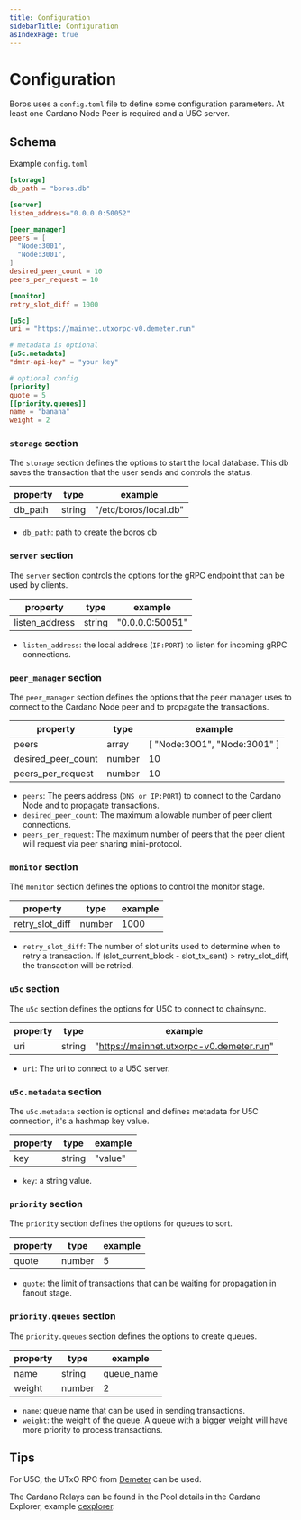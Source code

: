 ```yaml
---
title: Configuration
sidebarTitle: Configuration
asIndexPage: true
---
```


# Configuration

Boros uses a `config.toml` file to define some configuration parameters. At least one Cardano Node Peer is required and a U5C server.

## Schema

Example `config.toml`

```toml
[storage]
db_path = "boros.db"

[server]
listen_address="0.0.0.0:50052"

[peer_manager]
peers = [
  "Node:3001",
  "Node:3001",
]
desired_peer_count = 10
peers_per_request = 10

[monitor]
retry_slot_diff = 1000

[u5c]
uri = "https://mainnet.utxorpc-v0.demeter.run"

# metadata is optional
[u5c.metadata]
"dmtr-api-key" = "your key"

# optional config
[priority]
quote = 5
[[priority.queues]]
name = "banana"
weight = 2
```

### `storage` section

The `storage` section defines the options to start the local database. This db saves the transaction that the user sends and controls the status.

| property   | type    | example               |
| ---------- | ------- | --------------------- |
| db_path    | string  | "/etc/boros/local.db" |

- `db_path`: path to create the boros db

### `server` section

The `server` section controls the options for the gRPC endpoint that can be used by clients.

| property       | type   | example         |
| -------------- | ------ | --------------- |
| listen_address | string | "0.0.0.0:50051" |

- `listen_address`: the local address (`IP:PORT`) to listen for incoming gRPC connections.

### `peer_manager` section

The `peer_manager` section defines the options that the peer manager uses to connect to the Cardano Node peer and to propagate the transactions.

| property       | type   | example                      |
| -------------- | ------ | ---------------------------- |
| peers          | array  | [ "Node:3001", "Node:3001" ] |
| desired_peer_count | number | 10 |
| peers_per_request | number | 10 |

- `peers`: The peers address (`DNS or IP:PORT`) to connect to the Cardano Node and to propagate transactions.
- `desired_peer_count`: The maximum allowable number of peer client connections.
- `peers_per_request`: The maximum number of peers that the peer client will request via peer sharing mini-protocol.

### `monitor` section

The `monitor` section defines the options to control the monitor stage.

| property        | type   | example |
| --------------  | ------ | ------- |
| retry_slot_diff | number | 1000    |

- `retry_slot_diff`: The number of slot units used to determine when to retry a transaction. If (slot_current_block - slot_tx_sent) > retry_slot_diff, the transaction will be retried.

### `u5c` section

The `u5c` section defines the options for U5C to connect to chainsync.

| property    | type   | example                                  |
| ----------- | ------ | ---------------------------------------- |
| uri         | string | "https://mainnet.utxorpc-v0.demeter.run" |

- `uri`: The uri to connect to a U5C server.

### `u5c.metadata` section

The `u5c.metadata` section is optional and defines metadata for U5C connection, it's a hashmap key value.

| property    | type   | example |
| ----------- | ------ | ------- |
| key         | string | "value" |

- `key`: a string value.

### `priority` section

The `priority` section defines the options for queues to sort.

| property | type    | example |
| -------- | ------- | ------- |
| quote    | number  | 5       |

- `quote`: the limit of transactions that can be waiting for propagation in fanout stage.

### `priority.queues` section

The `priority.queues` section defines the options to create queues.

| property | type    | example    |
| -------- | ------- | ---------- |
| name     | string  | queue_name |
| weight   | number  | 2          |

- `name`: queue name that can be used in sending transactions.
- `weight`: the weight of the queue. A queue with a bigger weight will have more priority to process transactions.

## Tips

For U5C, the UTxO RPC from [Demeter](https://demeter.run/ports/cardano-utxorpc) can be used.

The Cardano Relays can be found in the Pool details in the Cardano Explorer, example [cexplorer](https://cexplorer.io).
